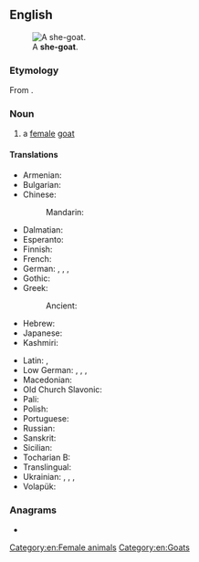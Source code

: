 ==English==
[[Image:Domestic_goat_feeding_on_capeweed.jpg|thumb|right|A '''she-goat'''.]]

===Etymology===
From {{af|en|she-|goat}}.

===Noun===
{{en-noun}}

# a [[female]] [[goat]]
#: {{syn|en|nanny goat}}

====Translations====
{{trans-top|female goat}}
* Armenian: {{t+|hy|այծ}}
* Bulgarian: {{t+|bg|коза́|f}}
* Chinese:
*: Mandarin: {{t+|cmn|山羊|tr=shānyáng}}
* Dalmatian: {{t|dlm|capraina|f}}
* Esperanto: {{t|eo|kaprino}}
* Finnish: {{t+|fi|kuttu}}
* French: {{t+|fr|chèvre|f}}
* German:  {{t+|de|Geiß|f}}, {{t+|de|Zibbe|f}}, {{t+|de|Zicke|f}}, {{t+|de|Ziege|f}}
* Gothic: {{t|got|𐌲𐌰𐌹𐍄𐍃|f}}
* Greek: {{t+|el|αίγα|f}}
*: Ancient: {{t|grc|αἴξ|f}}
* Hebrew: {{t+|he|עז|tr=éz|f}}
* Japanese: {{t+|ja|山羊|tr=yagi}}
* Kashmiri: {{t|ks|ژھاوٕج}}
{{trans-mid}}
* Latin: {{t|la|capra|f}}, {{t|la|capella|f}}
* Low German: {{t|nds|Zeeg|f}}, {{t|nds|Zääg|f}}, {{t|nds|Seeg|f}}, {{t|nds|Sääg|f}}
* Macedonian: {{t|mk|коза|f}}
* Old Church Slavonic: {{t|cu|коза|f}}
* Pali: {{t|pi|ajā|f}}
* Polish: {{t+|pl|koza|f}}
* Portuguese: {{t+|pt|cabra|f}}
* Russian: {{t+|ru|коза́|f}}
* Sanskrit: {{t+|sa|अजा|f}}
* Sicilian: {{t+|scn|crapa|f}}
* Tocharian B: {{t|txb|ās}}
* Translingual: {{t|mul|🐐}}
* Ukrainian: {{t+|uk|коза́|f}}, {{t+|uk|цапи́ха|f}}, {{t|uk|козли́ця|f}}, {{t|uk|коза́-дереза́|f}}
* Volapük: {{qualifier|♀}} {{t+|vo|jikapar}}
{{trans-bottom}}

===Anagrams===
* {{anagrams|en|a=aeghost|he-goats|hostage}}

[[Category:en:Female animals]]
[[Category:en:Goats]]